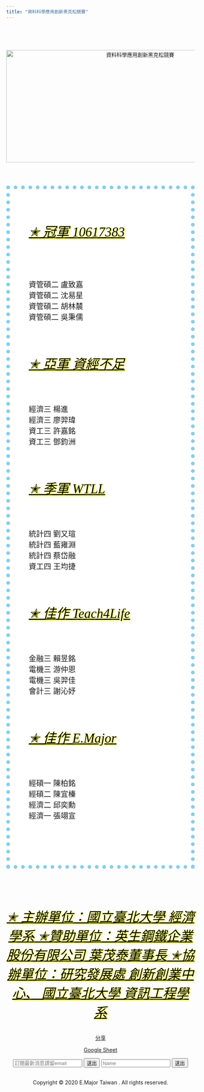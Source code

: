 ```yaml
---
title: "資料科學應用創新黑克松競賽"
---
```




<style type="text/css">
h1.title {
    font-size: 45px;
    text-align: center;
    text-decoration: underline;
    text-shadow: 3px 2px 5px blue;
    font-family: "標楷體";
    font-style: italic;
    color:black
}
</style>


<style>
.text3 {
    font-size: 35px;
    text-decoration: underline;
    text-shadow: 3px 2px 5px yellow;
    font-family: "標楷體";
    font-style: italic;
    color:black
</style>


<style>
html {
  height: 100%;
}
body{
  background-repeat: no-repeat;
  background-attachment: fixed;
  background-position: center;
  background-size: cover;
}
  </style>
  

<body>


<div id="fb-root"></div>
<script async defer crossorigin="anonymous" src="https://connect.facebook.net/zh_TW/sdk.js#xfbml=1&version=v4.0"></script>




<br><br><br>

<body width="3000" height="3000" background="background2.jpg">


<center>


 <a><img width="700" height="300" src="photo3.jpg" title="資料科學應用創新黑克松競賽"></a>
        


</center>

<br><br>

<div id="main" style="padding:50px;border:10px skyblue dotted;background-color: white;font-size: 20px;"> 
    
    
    
    
    
    



<p class='text3'>✭ 冠軍 10617383 <p class='text3'><br><br>

資管碩二 盧致嘉 <br>
資管碩二 沈易星<br>
資管碩二 胡林辳<br> 資管碩二 吳秉儒<br><br><br>


<p class='text3'>✭ 亞軍 資經不足<p class='text3'><br><br>
經濟三 楊進<br> 經濟三 廖羿瑋<br>
資工三 許嘉銘<br> 資工三 鄧鈞洲<br><br><br>


<p class='text3'>✭ 季軍 WTLL  <p class='text3'><br><br>
統計四 劉又瑄<br> 統計四 藍雍淵<br>
統計四 蔡岱融 <br>資工四 王均捷<br><br><br>


<p class='text3'>✭ 佳作 Teach4Life  <p class='text3'><br><br>
金融三 賴昱銘<br> 電機三 游仲恩<br>
電機三 吳羿佳<br> 會計三 謝沁妤<br><br><br>

<p class='text3'>✭ 佳作 E.Major  <p class='text3'><br><br>
經碩一 陳柏銘 <br>經碩二 陳宜榛<br>
經濟二 邱奕勳 <br>經濟一 張翊宣<br><br><br>


</div>













  
<br><br><br>

<div id="footer" style="text-align:center; style="margin:0 auto; width:800px;>   
        
        
        
        
  <p class='text3'>
       ✭ 主辦單位：國立臺北大學 經濟學系
  
      ✭贊助單位：英生鋼鐵企業股份有限公司 葉茂泰董事長

      ✭協辦單位：研究發展處 創新創業中心、

                國立臺北大學 資訊工程學系 
 
      
  <br>
  <p class='text4'>
  
  
  <div class="fb-share-button" data-href="https://yui6532.github.io/github-website/" data-layout="button" data-size="small"><a target="_blank" href="https://www.facebook.com/sharer/sharer.php?u=https%3A%2F%2Fyui6532.github.io%2Fgithub-website%2F&amp;src=sdkpreparse" class="fb-xfbml-parse-ignore">分享</a></div>
  
  
  
<div class="line-it-button" data-lang="en" data-type="share-a" data-ver="3" data-url="https://yui6532.github.io/github-website/" data-color="default" data-size="small" data-count="false" style="display: none;"></div>
 <script src="https://d.line-scdn.net/r/web/social-plugin/js/thirdparty/loader.min.js" async="async" defer="defer"></script>
 
 
 
 
 <p>
<p><a href="https://script.google.com/macros/s/AKfycbx5ksHejLgUuji43G1NEm3VhmNUIiv25-Bq-Pp81iJClNIESWM/exec" class="uri">Google Sheet</a></p>




 
 
 <form name="submit-to-google-sheet">
  <input name="email" type="email" placeholder="訂閱最新消息請留email" required>
  <button type="submit">送出</button>
  
  <input name="name" type="name" placeholder="Name" required> <button type="submit">送出</button>
  
  

</form>



<script>
  const scriptURL = 'https://script.google.com/macros/s/AKfycbx5ksHejLgUuji43G1NEm3VhmNUIiv25-Bq-Pp81iJClNIESWM/exec'
  const form = document.forms['submit-to-google-sheet']
  form.addEventListener('submit', e => {
    e.preventDefault()
    fetch(scriptURL, { method: 'POST', body: new FormData(form)})
      .then(response => console.log('Success!', response))
      .catch(error => console.error('Error!', error.message))
  })
</script>








<br>
        
 Copyright © 2020 E.Major Taiwan . All rights reserved.
       
  </div>
         
</body>
